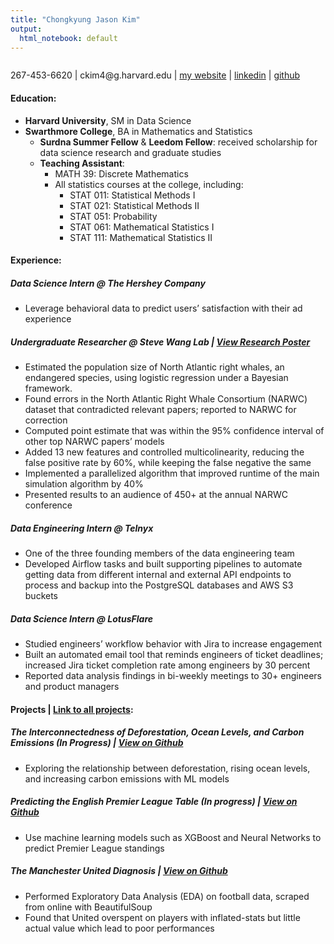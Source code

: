 ```yaml
---
title: "Chongkyung Jason Kim"
output:
  html_notebook: default
---
```


```r

```



267-453-6620 | ckim4@g.harvard.edu | [my website](https://jasonkyungkim.github.io) | [linkedin](https://www.linkedin.com/in/jasonkyungkim/) | [github](https://github.com/jasonkyungkim)

<!-- #### Education -->
<!-- Harvard University, SM in Data Science                  Dec 2023 -->

#### **Education**:

- **Harvard University**, SM in Data Science                              
- **Swarthmore College**, BA in Mathematics and Statistics
  * **Surdna Summer Fellow** & **Leedom Fellow**: received scholarship for data science research and graduate studies
  * **Teaching Assistant**: 
    - MATH 39: Discrete Mathematics 
    - All statistics courses at the college, including: 
      - STAT 011: Statistical Methods I
      - STAT 021: Statistical Methods II
      - STAT 051: Probability 
      - STAT 061: Mathematical Statistics I
      - STAT 111: Mathematical Statistics II

#### **Experience**:

##### Data Science Intern @ The Hershey Company
  - Leverage behavioral data to predict users’ satisfaction with their ad experience

##### Undergraduate Researcher @ Steve Wang Lab | [View Research Poster](https://jasonkyungkim.github.io/whale_poster.pdf)
  - Estimated the population size of North Atlantic right whales, an endangered species, using logistic regression under a Bayesian framework.
  - Found errors in the North Atlantic Right Whale Consortium (NARWC) dataset that contradicted relevant papers; reported to NARWC for correction
  - Computed point estimate that was within the 95\% confidence interval of other top NARWC papers' models
  - Added 13 new features and controlled multicolinearity, reducing the false positive rate by 60\%, while keeping the false negative the same
  - Implemented a parallelized algorithm that improved runtime of the main simulation algorithm by 40\%
  - Presented results to an audience of 450+ at the annual NARWC conference
  
##### Data Engineering Intern @ Telnyx
- One of the three founding members of the data engineering team
- Developed Airflow tasks and built supporting pipelines to automate getting data from different internal and external API endpoints to process and backup into the PostgreSQL databases and AWS S3 buckets

##### Data Science Intern @ LotusFlare
- Studied engineers' workflow behavior with Jira to increase engagement
- Built an automated email tool that reminds engineers of ticket deadlines; increased Jira ticket completion rate among engineers by 30 percent
- Reported data analysis findings in bi-weekly meetings to 30+ engineers and product managers

#### **Projects** | [Link to all projects](https://jasonkyungkim.github.io/projects.html):

##### The Interconnectedness of Deforestation, Ocean Levels, and Carbon Emissions (In Progress) | [View on Github](https://github.com/jasonkyungkim/climate_challenge)
- Exploring the relationship between deforestation, rising ocean levels, and increasing carbon emissions with ML models

##### Predicting the English Premier League Table (In progress) | [View on Github](https://nbviewer.org/github/jasonkyungkim/pl_prediction/blob/main/pl_stadings.ipynb)
- Use machine learning models such as XGBoost and Neural Networks to predict Premier League standings

##### The Manchester United Diagnosis | [View on Github](https://nbviewer.org/github/jasonkyungkim/manchester-data/blob/main/manutd_analysis.ipynb)
- Performed Exploratory Data Analysis (EDA) on football data, scraped from online with BeautifulSoup
- Found that United overspent on players with inflated-stats but little actual value which lead to poor performances
